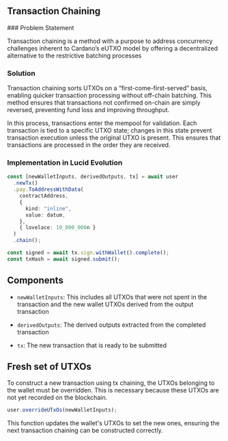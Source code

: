 
## Transaction Chaining

<Steps>
### Problem Statement

Transaction chaining is a method with a purpose to address concurrency challenges inherent to Cardano’s eUTXO model by offering a decentralized alternative to the restrictive batching processes

### Solution

Transaction chaining sorts UTXOs on a “first-come-first-served” basis, enabling quicker transaction processing without off-chain batching. This method ensures that transactions not confirmed on-chain are simply reversed, preventing fund loss and improving throughput.

In this process, transactions enter the mempool for validation. Each transaction is tied to a specific UTXO state; changes in this state prevent transaction execution unless the original UTXO is present. This ensures that transactions are processed in the order they are received.

### Implementation in Lucid Evolution

```typescript
const [newWalletInputs, derivedOutputs, tx] = await user
  .newTx()
  .pay.ToAddressWithData(
    contractAddress,
    {
      kind: "inline",
      value: datum,
    },
    { lovelace: 10_000_000n }
  )
  .chain();

const signed = await tx.sign.withWallet().complete();
const txHash = await signed.submit();
```

</Steps>

## Components

- `newWalletInputs`: This includes all UTXOs that were not spent in the transaction and the new wallet UTXOs derived from the output transaction

- `derivedOutputs`: The derived outputs extracted from the completed transaction

- `tx`: The new transaction that is ready to be submitted

## Fresh set of UTXOs

To construct a new transaction using tx chaining, the UTXOs belonging to the wallet must be overridden. This is necessary because these UTXOs are not yet recorded on the blockchain.

```typescript
user.overrideUTxOs(newWalletInputs);
```

This function updates the wallet's UTXOs to set the new ones, ensuring the next transaction chaining can be constructed correctly.
